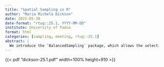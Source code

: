```yaml
---
title: "Spatial Sampling in R"
author: "Maria Michela Dickson"
date: 2025-05-30
date-format: "rtug::25.1, YYYY-MM-DD"
institute: University of Padua
format: html
categories: [sampling, meeting, rtug::25.1]
abstract: |
  We introduce the `BalancedSampling` package, which allows the selection of balanced and spatially balanced samples, widely used in the environmental/forestry field, with recent diffusion also in the economic-social field.
---
```


{{< pdf "dickson-25.1.pdf"  width=100% height=910 >}}
